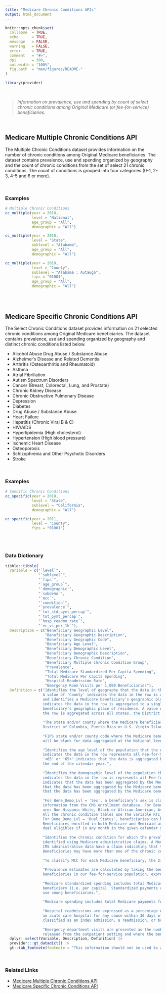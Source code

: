 ```yaml
---
title: "Medicare Chronic Conditions APIs"
output: html_document
---
```


```r
knitr::opts_chunk$set(
  collapse  = TRUE,
  echo      = TRUE, 
  message   = FALSE, 
  warning   = FALSE,
  error     = TRUE,
  comment   = "#>",
  dpi       = 300, 
  out.width = "100%",
  fig.path  = "man/figures/README-"
)
```

```r
library(provider)
```

<br>

> *Information on prevalence, use and spending by count of select chronic conditions among Original Medicare (or fee-for-service) beneficiaries.*

<br>

## Medicare Multiple Chronic Conditions API

The Multiple Chronic Conditions dataset provides information on the number of chronic conditions among Original Medicare beneficiaries. The dataset contains prevalence, use and spending organized by geography and the count of chronic conditions from the set of select 21 chronic conditions. The count of conditions is grouped into four categories (0-1, 2-3, 4-5 and 6 or more).

<br>

### Examples

```r
# Multiple Chronic Conditions
cc_multiple(year = 2018, 
            level = "National", 
            age_group = "All", 
            demographic = "All")

cc_multiple(year = 2018, 
            level = "State", 
            sublevel = "Alabama", 
            age_group = "All", 
            demographic = "All")

cc_multiple(year = 2018, 
            level = "County", 
            sublevel = "Alabama : Autauga", 
            fips = "01001", 
            age_group = "All", 
            demographic = "All")
```


<br><br>


## Medicare Specific Chronic Conditions API

The Select Chronic Conditions dataset provides information on 21 selected chronic conditions among Original Medicare beneficiaries. The dataset contains prevalence, use and spending organized by geography and distinct chronic conditions listed below.

-   Alcohol Abuse Drug Abuse / Substance Abuse
-   Alzheimer's Disease and Related Dementia
-   Arthritis (Osteoarthritis and Rheumatoid)
-   Asthma
-   Atrial Fibrillation
-   Autism Spectrum Disorders
-   Cancer (Breast, Colorectal, Lung, and Prostate)
-   Chronic Kidney Disease
-   Chronic Obstructive Pulmonary Disease
-   Depression
-   Diabetes
-   Drug Abuse / Substance Abuse
-   Heart Failure
-   Hepatitis (Chronic Viral B & C)
-   HIV/AIDS
-   Hyperlipidemia (High cholesterol)
-   Hypertension (High blood pressure)
-   Ischemic Heart Disease
-   Osteoporosis
-   Schizophrenia and Other Psychotic Disorders
-   Stroke

<br>

### Examples

```r
# Specific Chronic Conditions
cc_specific(year = 2018, 
            level = "State", 
            sublevel = "California", 
            demographic = "All")

cc_specific(year = 2011, 
            level = "County", 
            fips = "01001")
```

<br><br>

### Data Dictionary

```r
tibble::tibble(
  Variable = c("`level`",	
               "`sublevel`",	
               "`fips`",	
               "`age_group`",	
               "`demographic`",	
               "`subdemo`",	
               "`mcc`",
               "`condition`",	
               "`prevalence`",	
               "`tot_std_pymt_percap`",	
               "`tot_pymt_percap`",
               "`hosp_readmn_rate`",	
               "`er_vs_per_1k`"),
  Description = c("Beneficiary Geographic Level", 
                  "Beneficiary Geographic Description", 
                  "Beneficiary Geographic Code", 
                  "Beneficiary Age Level", 
                  "Beneficiary Demographic Level", 
                  "Beneficiary Demographic Description", 
                  "Beneficiary Chronic Condition",
                  "Beneficiary Multiple Chronic Condition Group",
                  "Prevalence",
                  "Total Medicare Standardized Per Capita Spending",
                  "Total Medicare Per Capita Spending",
                  "Hospital Readmission Rate",
                  "Emergency Room Visits per 1,000 Beneficiaries"),
  Definition = c("Identifies the level of geography that the data in the row has been aggregated. 
                 A value of 'County' indicates the data in the row is aggregated to the county level 
                 and identifies a Medicare beneficiary’s geographic place of residence. A value of 'State' 
                 indicates the data in the row is aggregated to a single state identified as a Medicare 
                 beneficiary’s geographic place of residence. A value of 'National' indicates the data in 
                 the row is aggregated across all states, the District of Columbia, Puerto Rico and the U.S. Virgin Islands.",
                 
                 "The state and/or county where the Medicare beneficiary resides. The values include the 50 United States, 
                 District of Columbia, Puerto Rico or U.S. Virgin Islands. Data aggregated at the National level are identified by 'National'.", 
                 
                 "FIPS state and/or county code where the Medicare beneficiary resides. The `Bene_Geo_Cd` 
                 will be blank for data aggregated at the National level or for Puerto Rico and Virgin Islands.",
                 
                 "Identifies the age level of the population that the data has been aggregated. A value of 'All' 
                 indicates the data in the row represents all Fee-for-Service Medicare Beneficiaries. A value of 
                 '<65' or '65+' indicates that the data is aggregated by the age of the Medicare Beneficiaries at 
                 the end of the calendar year.", 
                 
                 "Identifies the demographic level of the population that the data has been aggregated. A value of 'All' 
                 indicates the data in the row is represents all Fee-for-Service Medicare beneficiaries. A value of 'Sex' 
                 indicates that the data has been aggregated by the Medicare beneficiary's sex. A value of 'Race' indicates 
                 that the data has been aggregated by the Medicare beneficiary's race. A value of 'Dual Status' indicates 
                 that the data has been aggregated by the Medicare beneficiary's dual eligibility status.",
                 
                 "For Bene_Demo_Lvl = 'Sex', a beneficiary’s sex is classified as Male or Female and is identified using 
                 information from the CMS enrollment database. For Bene_Demo_Lvl = 'Race', the race/ethnicity classifications 
                 are: Non-Hispanic White, Black or African American, Asian/Pacific Islander, Hispanic, and American Indian/Alaska Native. 
                 All the chronic condition tables use the variable RTI_RACE_CD, which is available on the Master Beneficiary Files in the CCW. 
                 For Bene_Demo_Lvl = 'Dual Status', beneficiaries can be classified as 'Medicare & Medicaid' or 'Medicare Only'. 
                 Beneficiares enrolled in both Medicare and Medicaid are known as `dual eligibles`. Medicare beneficiaries are classified as 
                 dual eligibles if in any month in the given calendar year they were receiving full or partial Medicaid benefits.", 
                 
                 "Identifies the chronic condition for which the prevalence and utilization is compiled. There are 21 chronic conditions 
                 identified using Medicare administrative claims. A Medicare beneficiary is considered to have a chronic condition if the 
                 CMS administrative data have a claim indicating that the beneficiary received a service or treatment for the specific condition. 
                 Beneficiaries may have more than one of the chronic conditions listed.",
                 
                 "To classify MCC for each Medicare beneficiary, the 21 chronic conditions are counted and grouped into four categories (0-1, 2-3, 4-5 and 6 or more).",
                 
                 "Prevalence estimates are calculated by taking the beneficiaries with a particular condition divided by the total number of 
                 beneficiaries in our fee-for-service population, expressed as a percentage.",
                 
                 "Medicare standardized spending includes total Medicare payments for all covered services in Parts A and B and is presented per 
                 beneficiary (i.e. per capita). Standardized payments are presented to allow for comparisons across geographic areas in health care 
                 use among beneficiaries.",
                 
                 "Medicare spending includes total Medicare payments for all covered services in Parts A and B and is presented per beneficiary (i.e. per capita).",
                 
                 "Hospital readmissions are expressed as a percentage of all admissions. A 30-day readmission is defined as an admission to 
                 an acute care hospital for any cause within 30 days of discharge from an acute care hospital. Except when the patient died during the stay, each inpatient stay is
                 classified as an index admission, a readmission, or both.",
                 
                 "Emergency department visits are presented as the number of visits per 1,000 beneficiaries. ED visits include visits where the beneficiary was 
                 released from the outpatient setting and where the beneficiary was admitted to an inpatient setting.")) |>
  dplyr::select(Variable, Description, Definition) |> 
  provider:::gt_datadict() |> 
  gt::tab_footnote(footnote = "This information should not be used to attribute utilization or payments strictly to the specific condition selected, as beneficiaries with any of the specific conditions presented may have other health conditions that contribute to their Medicare utilization and spending amounts.", locations = gt::cells_body(columns = Variable, rows = 10:13))
```

<br>

### Related Links

-   [Medicare Multiple Chronic Conditions API](https://data.cms.gov/medicare-chronic-conditions/multiple-chronic-conditions)
-   [Medicare Specific Chronic Conditions API](https://data.cms.gov/medicare-chronic-conditions/specific-chronic-conditions)

